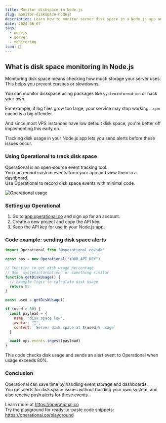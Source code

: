 ```yaml
---
title: Monitor diskspace in Node.js
slug: monitor-diskspace-nodejs
description: Learn how to monitor server disk space in a Node.js app and send alerts using Operational for proactive issue management.
date: 2024-06-07
tags:
  - nodejs
  - server
  - monitoring
icon: 💾
---
```


## What is disk space monitoring in Node.js

Monitoring disk space means checking how much storage your server uses.  
This helps you prevent crashes or slowdowns.

You can monitor diskspace using packages like `systeminformation` or hack your own.

For example, if log files grow too large, your service may stop working. `.npm` cache is a big offender.

And since most VPS instances have low default disk space, you're better off implementing this early on.

Tracking disk usage in your Node.js app lets you send alerts before these issues occur.

### Using Operational to track disk space

Operational is an open-source event tracking tool.  
You can record custom events from your app and view them in a dashboard.  
Use Operational to record disk space events with minimal code.

![Operational usage](https://operational.co/images/misc/ops-usage.jpg)

### Setting up Operational

1. Go to [app.operational.co](https://app.operational.co) and sign up for an account.  
2. Create a new project and copy the API key.  
3. Keep the API key for use in your Node.js app.

### Code example: sending disk space alerts

```javascript
import Operational from "@operational.co/sdk"

const ops = new Operational("YOUR_API_KEY")

// Function to get disk usage percentage
// Use `systeminformation` or something similar
function getDiskUsage() {
  // Example logic to calculate disk usage
  return 85
}

const used = getDiskUsage()

if (used > 80) {
  const payload = {
    name: "disk space low",
    avatar: "💾",
    content: `Server disk space at ${used}% usage`
  }

  await ops.events.ingest(payload)
}
```

This code checks disk usage and sends an alert event to Operational when usage exceeds 80%.

### Conclusion

Operational can save time by handling event storage and dashboards.  
You get alerts for disk space issues without building your own system, and also receive push alerts for these events.

Learn more at https://operational.co  
Try the playground for ready-to-paste code snippets: https://operational.co/playground
